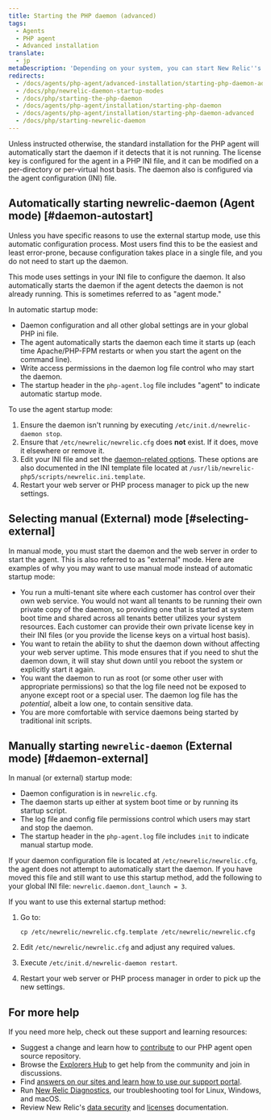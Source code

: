 ```yaml
---
title: Starting the PHP daemon (advanced)
tags:
  - Agents
  - PHP agent
  - Advanced installation
translate:
  - jp
metaDescription: 'Depending on your system, you can start New Relic''s PHP daemon in various agent or external startup modes.'
redirects:
  - /docs/agents/php-agent/advanced-installation/starting-php-daemon-advanced
  - /docs/php/newrelic-daemon-startup-modes
  - /docs/php/starting-the-php-daemon
  - /docs/agents/php-agent/installation/starting-php-daemon
  - /docs/agents/php-agent/installation/starting-php-daemon-advanced
  - /docs/php/starting-newrelic-daemon
---
```


Unless instructed otherwise, the standard installation for the PHP agent will automatically start the daemon if it detects that it is not running. The license key is configured for the agent in a PHP INI file, and it can be modified on a per-directory or per-virtual host basis. The daemon also is configured via the agent configuration (INI) file.

## Automatically starting newrelic-daemon (Agent mode) [#daemon-autostart]

<Callout variant="tip">
  Unless you have specific reasons to use the external startup mode, use this automatic configuration process. Most users find this to be the easiest and least error-prone, because configuration takes place in a single file, and you do not need to start up the daemon.
</Callout>

This mode uses settings in your INI file to configure the daemon. It also automatically starts the daemon if the agent detects the daemon is not already running. This is sometimes referred to as "agent mode."

In automatic startup mode:

* Daemon configuration and all other global settings are in your global PHP ini file.
* The agent automatically starts the daemon each time it starts up (each time Apache/PHP-FPM restarts or when you start the agent on the command line).
* Write access permissions in the daemon log file control who may start the daemon.
* The startup header in the `php-agent.log` file includes "agent" to indicate automatic startup mode.

To use the agent startup mode:

1. Ensure the daemon isn't running by executing `/etc/init.d/newrelic-daemon stop`.
2. Ensure that `/etc/newrelic/newrelic.cfg` does **not** exist. If it does, move it elsewhere or remove it.
3. Edit your INI file and set the [daemon-related options](/docs/agents/php-agent/configuration/php-agent-newrelicini-settings#inivar-daemon-settings). These options are also documented in the INI template file located at `/usr/lib/newrelic-php5/scripts/newrelic.ini.template`.
4. Restart your web server or PHP process manager to pick up the new settings.

## Selecting manual (External) mode [#selecting-external]

In manual mode, you must start the daemon and the web server in order to start the agent. This is also referred to as "external" mode. Here are examples of why you may want to use manual mode instead of automatic startup mode:

* You run a multi-tenant site where each customer has control over their own web service. You would not want all tenants to be running their own private copy of the daemon, so providing one that is started at system boot time and shared across all tenants better utilizes your system resources. Each customer can provide their own private license key in their INI files (or you provide the license keys on a virtual host basis).
* You want to retain the ability to shut the daemon down without affecting your web server uptime. This mode ensures that if you need to shut the daemon down, it will stay shut down until you reboot the system or explicitly start it again.
* You want the daemon to run as root (or some other user with appropriate permissions) so that the log file need not be exposed to anyone except root or a special user. The daemon log file has the _potential_, albeit a low one, to contain sensitive data.
* You are more comfortable with service daemons being started by traditional init scripts.

## Manually starting `newrelic-daemon` (External mode) [#daemon-external]

In manual (or external) startup mode:

* Daemon configuration is in `newrelic.cfg`.
* The daemon starts up either at system boot time or by running its startup script.
* The log file and config file permissions control which users may start and stop the daemon.
* The startup header in the `php-agent.log` file includes `init` to indicate manual startup mode.

If your daemon configuration file is located at `/etc/newrelic/newrelic.cfg`, the agent does not attempt to automatically start the daemon. If you have moved this file and still want to use this startup method, add the following to your global INI file: `newrelic.daemon.dont_launch = 3`.

If you want to use this external startup method:

1. Go to:

   ```
   cp /etc/newrelic/newrelic.cfg.template /etc/newrelic/newrelic.cfg
   ```
2. Edit `/etc/newrelic/newrelic.cfg` and adjust any required values.
3. Execute `/etc/init.d/newrelic-daemon restart`.
4. Restart your web server or PHP process manager in order to pick up the new settings.

## For more help

If you need more help, check out these support and learning resources:

* Suggest a change and learn how to [contribute](https://github.com/newrelic/newrelic-php-agent/issues) to our PHP agent open source repository.
* Browse the [Explorers Hub](https://discuss.newrelic.com/) to get help from the community and join in discussions.
* Find [answers on our sites and learn how to use our support portal](https://docs.newrelic.com/docs/using-new-relic/welcome-new-relic/get-started/find-help-use-support-portal/).
* Run [New Relic Diagnostics](https://docs.newrelic.com/docs/using-new-relic/cross-product-functions/troubleshooting/new-relic-diagnostics/), our troubleshooting tool for Linux, Windows, and macOS.
* Review New Relic's [data security](https://docs.newrelic.com/docs/security/) and [licenses](https://docs.newrelic.com/docs/licenses/) documentation.
